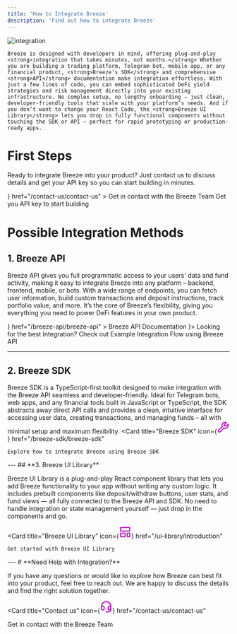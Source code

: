 ```yaml
---
title: 'How to Integrate Breeze'
description: 'Find out how to integrate Breeze'
---
```


<Card title="Seamless Integration for Any Platform">
  <img
    src="/integration-guide-images/integration-from-website.png"
    alt="integration"
    style={{ width: '500px', height: 'auto', margin: '0 auto' }}
  />
  
    Breeze is designed with developers in mind, offering plug-and-play <strong>integration that takes minutes, not months.</strong> Whether you are building a trading platform, Telegram bot, mobile app, or any financial product, <strong>Breeze’s SDK</strong> and comprehensive <strong>API</strong> documentation make integration effortless. With just a few lines of code, you can embed sophisticated DeFi yield strategies and risk management directly into your existing infrastructure. No complex setup, no lengthy onboarding – just clean, developer-friendly tools that scale with your platform’s needs. And if you don’t want to change your React Code, the <strong>Breeze UI Library</strong> lets you drop in fully functional components without touching the SDK or API – perfect for rapid prototyping or production-ready apps.
  
</Card>

# **First Steps**

Ready to integrate Breeze into your product? Just contact us to discuss details and get your API key so you can start building in minutes.

<CardGroup cols={2}>
  <Card
    title="Contact us"
    icon={<svg xmlns="http://www.w3.org/2000/svg" width="28" height="28" viewBox="0 0 24 24" fill="none" stroke="#bc07c9" stroke-width="2" stroke-linecap="round" stroke-linejoin="round" class="lucide lucide-headset-icon lucide-headset"><path d="M3 11h3a2 2 0 0 1 2 2v3a2 2 0 0 1-2 2H5a2 2 0 0 1-2-2v-5Zm0 0a9 9 0 1 1 18 0m0 0v5a2 2 0 0 1-2 2h-1a2 2 0 0 1-2-2v-3a2 2 0 0 1 2-2h3Z"/><path d="M21 16v2a4 4 0 0 1-4 4h-5"/></svg>} 
    href="/contact-us/contact-us"
  >
    Get in contact with the Breeze Team
  </Card>
  <Card
    title="Get your API Key"
    icon='code'
    href="/get-your-api-key/instruction"
  >
    Get you API key to start building
  </Card>
</CardGroup>

# **Possible Integration Methods**
## **1. Breeze API**

Breeze API gives you full programmatic access to your users' data and fund activity, making it easy to integrate Breeze into any platform – backend, frontend, mobile, or bots. With a wide range of endpoints, you can fetch user information, build custom transactions and deposit instructions, track portfolio value, and more. It’s the core of Breeze’s flexibility, giving you everything you need to power DeFi features in your own product.

<CardGroup cols={2}>
  <Card
    title="Breeze API"
    icon={<svg xmlns="http://www.w3.org/2000/svg" width="28" height="28" viewBox="0 0 24 24" fill="none" stroke="#bc07c9" stroke-width="2" stroke-linecap="round" stroke-linejoin="round" class="lucide lucide-user-icon lucide-user"><path d="M19 21v-2a4 4 0 0 0-4-4H9a4 4 0 0 0-4 4v2"/><circle cx="12" cy="7" r="4"/></svg>} 
    href="/breeze-api/breeze-api"
  >
    Breeze API Documentation
  </Card>
  <Card title="Integration" href="/breeze-api/integration-flow" icon={<svg xmlns="http://www.w3.org/2000/svg" width="28" height="28" viewBox="0 0 24 24" fill="none" stroke="#bc07c9" stroke-width="2" stroke-linecap="round" stroke-linejoin="round" class="lucide lucide-workflow-icon lucide-workflow"><rect width="8" height="8" x="3" y="3" rx="2"/><path d="M7 11v4a2 2 0 0 0 2 2h4"/><rect width="8" height="8" x="13" y="13" rx="2"/></svg>}>
      Looking for the best Integration? Check out Example Integration Flow using Breeze API
</Card>
</CardGroup>


---
## **2. Breeze SDK**

Breeze SDK is a TypeScript-first toolkit designed to make integration with the Breeze API seamless and developer-friendly. Ideal for Telegram bots, web apps, and any financial tools built in JavaScript or TypeScript, the SDK abstracts away direct API calls and provides a clean, intuitive interface for accessing user data, creating transactions, and managing funds – all with minimal setup and maximum flexibility.
<Card
    title="Breeze SDK"
    icon={<svg xmlns="http://www.w3.org/2000/svg" width="28" height="28" viewBox="0 0 24 24" fill="none" stroke="#bc07c9" stroke-width="2" stroke-linecap="round" stroke-linejoin="round" class="lucide lucide-wrench-icon lucide-wrench"><path d="M14.7 6.3a1 1 0 0 0 0 1.4l1.6 1.6a1 1 0 0 0 1.4 0l3.77-3.77a6 6 0 0 1-7.94 7.94l-6.91 6.91a2.12 2.12 0 0 1-3-3l6.91-6.91a6 6 0 0 1 7.94-7.94l-3.76 3.76z"/></svg>} 
    href="/breeze-sdk/breeze-sdk"
  >
    Explore how to integrate Breeze using Breeze SDK
  </Card>
---
## **3. Breeze UI Library**

Breeze UI Library is a plug-and-play React component library that lets you add Breeze functionality to your app without writing any custom logic. It includes prebuilt components like deposit/withdraw buttons, user stats, and fund views — all fully connected to the Breeze API and SDK. No need to handle integration or state management yourself — just drop in the components and go.

<Card
    title="Breeze UI Library"
    icon={<svg xmlns="http://www.w3.org/2000/svg" width="28" height="28" viewBox="0 0 24 24" fill="none" stroke="#bc07c9" stroke-width="2" stroke-linecap="round" stroke-linejoin="round" class="lucide lucide-layout-template-icon lucide-layout-template"><rect width="18" height="7" x="3" y="3" rx="1"/><rect width="9" height="7" x="3" y="14" rx="1"/><rect width="5" height="7" x="16" y="14" rx="1"/></svg>} 
    href="/ui-library/introduction"
  >
    Get started with Breeze UI Library
  </Card>
---
# **Need Help with Integration?**

If you have any questions or would like to explore how Breeze can best fit into your product, feel free to reach out. We are happy to discuss the details and find the right solution together.

<Card
    title="Contact us"
    icon={<svg xmlns="http://www.w3.org/2000/svg" width="28" height="28" viewBox="0 0 24 24" fill="none" stroke="#bc07c9" stroke-width="2" stroke-linecap="round" stroke-linejoin="round" class="lucide lucide-headset-icon lucide-headset"><path d="M3 11h3a2 2 0 0 1 2 2v3a2 2 0 0 1-2 2H5a2 2 0 0 1-2-2v-5Zm0 0a9 9 0 1 1 18 0m0 0v5a2 2 0 0 1-2 2h-1a2 2 0 0 1-2-2v-3a2 2 0 0 1 2-2h3Z"/><path d="M21 16v2a4 4 0 0 1-4 4h-5"/></svg>} 
    href="/contact-us/contact-us"
  >
  Get in contact with the Breeze Team
</Card>